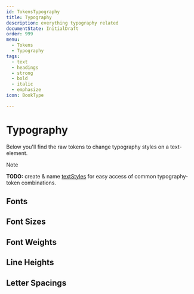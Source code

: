 ```yaml
---
id: TokensTypography
title: Typography
description: everything typography related
documentState: InitialDraft
order: 999
menu:
  - Tokens
  - Typography
tags:
  - text
  - headings
  - strong
  - bold
  - italic
  - emphasize
icon: BookType

---
```



# Typography

Below you'll find the raw tokens to change typography styles on a text-element.

> [!NOTE]  
> **TODO:** create & name [textStyles](https://www.chakra-ui.com/docs/styling/text-styles)
> for easy access of common typography-token combinations.

## Fonts

<GenericTokenTableDemo category="fonts" demoProperty="fontFamily" />

## Font Sizes

<GenericTokenTableDemo category="fontSizes" demoProperty="fontSize" />

## Font Weights

<GenericTokenTableDemo category="fontWeights" demoProperty="fontWeight" />

## Line Heights

<GenericTokenTableDemo category="lineHeights" demoProperty="lineHeight" />

## Letter Spacings

<GenericTokenTableDemo category="letterSpacings" demoProperty="letterSpacing" />
